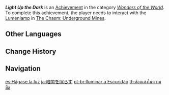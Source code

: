 {{Achievement Infobox
|id           = 81222
|order id     = 1208
|category     = Wonders of the World
|description  = Send forth some light.
|requirements = Interact with the [[Lumenlamp]] in [[The Chasm: Underground Mines]].
|primogems    = 5
|tracking     = 
|hidden       = 1
|topic        = 
|type         = Exploration
}}
'''''Light Up the Dark''''' is an [[Achievement]] in the category ''[[Wonders of the World]]''. To complete this achievement, the player needs to interact with the [[Lumenlamp]] in [[The Chasm: Underground Mines]].
<!--
==Trivia==

==Video Guides==
{{EVT
|video1   = 
|caption1 = 
}}
-->
==Other Languages==
{{Other Languages
|en      = Light Up the Dark
|zhs     = 照亮黑暗
|zhs_rm  = Zhàoliàng Hēi'àn
|zht     = 照亮黑暗
|zht_rm  = Zhàoliàng Hēi'àn
|zh_tl   = 
|ja      = 暗闇を照らす
|ja_rm   = Kurayami wo Terasu
|ja_tl   = 
|ko      = 어둠을 환하게 비추다
|ko_tl   = Light Up the Dark Bright
|es      = Hágase la luz
|es_tl   = Let There Be Light
|es_note = A reference to {{w|Genesis creation narrative|the first chapter of Genesis in the Bible}}, in which God brings light to the world.
|fr      = Comme en plein jour !
|fr_tl   = As in Broad Daylight!
|ru      = Осветить тьму
|ru_tl   = Lighting Up the Dark
|th      = ส่องแสงในความมืด
|th_rm   = 
|th_tl   = 
|vi      = Chiếu Rọi Bóng Tối
|vi_tl   = 
|de      = Licht in die Dunkelheit
|de_tl   = Light into the Darkness
|id      = Habis Gelap Terbitlah Terang
|id_tl   = After Dark Comes Light
|id_note = A reference to famous Indonesian book {{id|{{w|id:Habis Gelap Terbitlah Terang|Habis Gelap Terbitlah Terang}}}}. It is a compilation of letters made by {{w|Kartini}}, a prominent figure of Indonesian women's rights and female education advocacy.
|pt      = Iluminar a Escuridão
|pt_tl   = 
|tr      = Karanlığı Aydınlat
|tr_tl   = Light Up the Dark
|it      = Illumina l'oscurità
|it_tl   = 
}}

==Change History==
{{Change History|2.6}}
<!--
==References==
{{Reflist}}
-->
==Navigation==
{{Achievement Navbox|Wonders of the World|Exploration}}

[[es:Hágase la luz]]
[[ja:暗闇を照らす]]
[[pt-br:Iluminar a Escuridão]]
[[th:ส่องแสงในความมืด]]